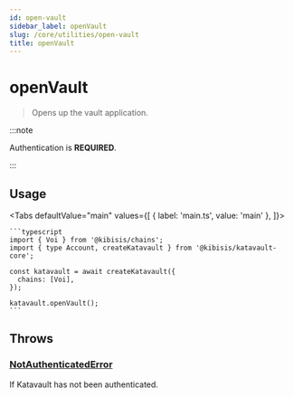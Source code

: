 ```yaml
---
id: open-vault
sidebar_label: openVault
slug: /core/utilities/open-vault
title: openVault
---
```



<!-- components -->

# openVault

> Opens up the vault application.

:::note

Authentication is **REQUIRED**.

:::

<SectionBreak />

## Usage

<Tabs
  defaultValue="main"
  values={[
    { label: 'main.ts', value: 'main' },
  ]}>
  <TabItem value="main">

    ```typescript
    import { Voi } from '@kibisis/chains';
    import { type Account, createKatavault } from '@kibisis/katavault-core';

    const katavault = await createKatavault({
      chains: [Voi],
    });

    katavault.openVault();
    ```

  </TabItem>
</Tabs>

<SectionBreak />

## Throws

### [NotAuthenticatedError](04-glossary/03-errors.mdx#notauthenticatederror)

If Katavault has not been authenticated.
